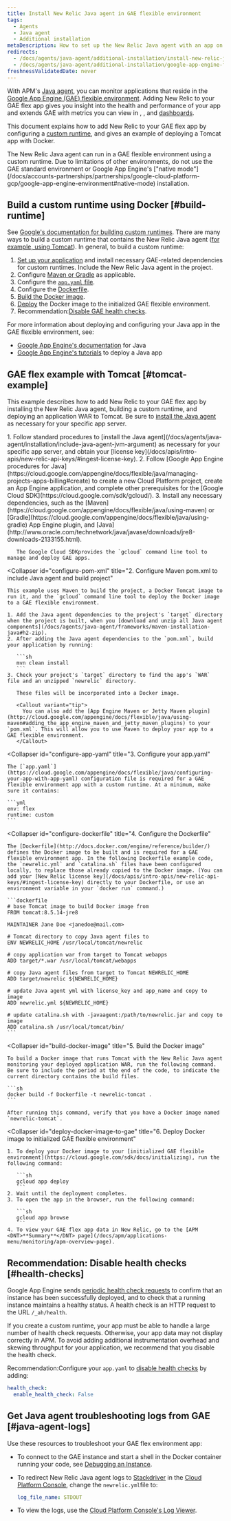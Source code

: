 ```yaml
---
title: Install New Relic Java agent in GAE flexible environment
tags:
  - Agents
  - Java agent
  - Additional installation
metaDescription: How to set up the New Relic Java agent with an app on the Google App Engine (GAE) flexible environment.
redirects:
  - /docs/agents/java-agent/additional-installation/install-new-relic-java-agent-gae-flexible-environment
  - /docs/agents/java-agent/additional-installation/google-app-engine-flexible-installation-java
freshnessValidatedDate: never
---
```


With APM's [Java agent](/docs/agents/java-agent/getting-started/introduction-new-relic-java), you can monitor applications that reside in the [Google App Engine (GAE) flexible environment](https://cloud.google.com/appengine/docs/flexible/java/). Adding New Relic to your GAE flex app gives you insight into the health and performance of your app and extends GAE with metrics you can view in [<InlinePopover type="apm" />](/docs/apm/new-relic-apm/getting-started/introduction-new-relic-apm), [<InlinePopover type="browser" />](/docs/browser/new-relic-browser/getting-started/introduction-new-relic-browser), and [dashboards](/docs/query-your-data/explore-query-data/dashboards/introduction-new-relic-one-dashboards).

This document explains how to add New Relic to your GAE flex app by configuring a [custom runtime](https://cloud.google.com/appengine/docs/flexible/custom-runtimes/about-custom-runtimes), and gives an example of deploying a Tomcat app with Docker.

<Callout variant="important">
  The New Relic Java agent can run in a GAE flexible environment using a custom runtime. Due to limitations of other environments, do not use the GAE standard environment or Google App Engine's ["native mode"](/docs/accounts-partnerships/partnerships/google-cloud-platform-gcp/google-app-engine-environment#native-mode) installation.
</Callout>

## Build a custom runtime using Docker [#build-runtime]

See [Google's documentation for building custom runtimes](https://cloud.google.com/appengine/docs/flexible/custom-runtimes/build). There are many ways to build a custom runtime that contains the New Relic Java agent ([for example, using Tomcat](#tomcat-example)). In general, to build a custom runtime:

1. [Set up your application](#setup-gae) and install necessary GAE-related dependencies for custom runtimes. Include the New Relic Java agent in the project.
2. Configure [Maven or Gradle](#configure-pom-xml) as applicable.
3. Configure the [`app.yaml` file](#configure-app-yaml).
4. Configure the [Dockerfile](#configure-dockerfile).
5. [Build the Docker image](#build-docker-image).
6. [Deploy](#deploy-docker-image-to-gae) the Docker image to the initialized GAE flexible environment.
7. Recommendation:[Disable GAE health checks](#health-checks).

For more information about deploying and configuring your Java app in the GAE flexible environment, see:

* [Google App Engine's documentation](https://cloud.google.com/appengine/docs/flexible/java/) for Java
* [Google App Engine's tutorials](https://cloud.google.com/appengine/docs/flexible/java/tutorials) to deploy a Java app

## GAE flex example with Tomcat [#tomcat-example]

This example describes how to add New Relic to your GAE flex app by installing the New Relic Java agent, building a custom runtime, and deploying an application WAR to Tomcat. Be sure to [install the Java agent](/docs/agents/java-agent/installation/include-java-agent-jvm-argument) as necessary for your specific app server.

<CollapserGroup>
  <Collapser
    id="setup-gae"
    title="1. Set up GAE flexible project and install dependencies"
  >
    1. Follow standard procedures to [install the Java agent](/docs/agents/java-agent/installation/include-java-agent-jvm-argument) as necessary for your specific app server, and obtain your [license key](/docs/apis/intro-apis/new-relic-api-keys/#ingest-license-key).
    2. Follow [Google App Engine procedures for Java](https://cloud.google.com/appengine/docs/flexible/java/managing-projects-apps-billing#create) to create a new Cloud Platform project, create an App Engine application, and complete other prerequisites for the [Google Cloud SDK](https://cloud.google.com/sdk/gcloud/).
    3. Install any necessary dependencies, such as the [Maven](https://cloud.google.com/appengine/docs/flexible/java/using-maven) or [Gradle](https://cloud.google.com/appengine/docs/flexible/java/using-gradle) App Engine plugin, and [Java](http://www.oracle.com/technetwork/java/javase/downloads/jre8-downloads-2133155.html).

       The Google Cloud SDKprovides the `gcloud` command line tool to manage and deploy GAE apps.
  </Collapser>

  <Collapser
    id="configure-pom-xml"
    title="2. Configure Maven pom.xml to include Java agent and build project"
  >
    This example uses Maven to build the project, a Docker Tomcat image to run it, and the `gcloud` command line tool to deploy the Docker image to a GAE flexible environment.

    1. Add the Java agent dependencies to the project's `target` directory when the project is built, when you [download and unzip all Java agent components](/docs/agents/java-agent/frameworks/maven-installation-java#h2-zip).
    2. After adding the Java agent dependencies to the `pom.xml`, build your application by running:

       ```sh
       mvn clean install
       ```
    3. Check your project's `target` directory to find the app's `WAR` file and an unzipped `newrelic` directory.

       These files will be incorporated into a Docker image.

       <Callout variant="tip">
         You can also add the [App Engine Maven or Jetty Maven plugin](http://cloud.google.com/appengine/docs/flexible/java/using-maven#adding_the_app_engine_maven_and_jetty_maven_plugins) to your `pom.xml`. This will allow you to use Maven to deploy your app to a GAE flexible environment.
       </Callout>
  </Collapser>

  <Collapser
    id="configure-app-yaml"
    title="3. Configure your app.yaml"
  >
    The [`app.yaml`](https://cloud.google.com/appengine/docs/flexible/java/configuring-your-app-with-app-yaml) configuration file is required for a GAE flexible environment app with a custom runtime. At a minimum, make sure it contains:

    ```yml
    env: flex
    runtime: custom
    ```
  </Collapser>

  <Collapser
    id="configure-dockerfile"
    title="4. Configure the Dockerfile"
  >
    The [Dockerfile](http://docs.docker.com/engine/reference/builder/) defines the Docker image to be built and is required for a GAE flexible environment app. In the following Dockerfile example code, the `newrelic.yml` and `catalina.sh` files have been configured locally, to replace those already copied to the Docker image. (You can add your [New Relic license key](/docs/apis/intro-apis/new-relic-api-keys/#ingest-license-key) directly to your Dockerfile, or use an environment variable in your `docker run` command.)

    ```dockerfile
    # base Tomcat image to build Docker image from
    FROM tomcat:8.5.14-jre8

    MAINTAINER Jane Doe <janedoe@mail.com>

    # Tomcat directory to copy Java agent files to
    ENV NEWRELIC_HOME /usr/local/tomcat/newrelic

    # copy application war from target to Tomcat webapps
    ADD target/*.war /usr/local/tomcat/webapps

    # copy Java agent files from target to Tomcat NEWRELIC_HOME
    ADD target/newrelic ${NEWRELIC_HOME}

    # update Java agent yml with license_key and app_name and copy to image  
    ADD newrelic.yml ${NEWRELIC_HOME}

    # update catalina.sh with -javaagent:/path/to/newrelic.jar and copy to image 
    ADD catalina.sh /usr/local/tomcat/bin/
    ```
  </Collapser>

  <Collapser
    id="build-docker-image"
    title="5. Build the Docker image"
  >
    To build a Docker image that runs Tomcat with the New Relic Java agent monitoring your deployed application WAR, run the following command. Be sure to include the period at the end of the code, to indicate the current directory contains the build files.

    ```sh
    docker build -f Dockerfile -t newrelic-tomcat .
    ```

    After running this command, verify that you have a Docker image named `newrelic-tomcat`.
  </Collapser>

  <Collapser
    id="deploy-docker-image-to-gae"
    title="6. Deploy Docker image to initialized GAE flexible environment"
  >
    1. To deploy your Docker image to your [initialized GAE flexible environment](https://cloud.google.com/sdk/docs/initializing), run the following command:

       ```sh
       gcloud app deploy
       ```
    2. Wait until the deployment completes.
    3. To open the app in the browser, run the following command:

       ```sh
       gcloud app browse
       ```
    4. To view your GAE flex app data in New Relic, go to the [APM <DNT>**Summary**</DNT> page](/docs/apm/applications-menu/monitoring/apm-overview-page).
  </Collapser>
</CollapserGroup>

## Recommendation: Disable health checks [#health-checks]

Google App Engine sends [periodic health check requests](https://cloud.google.com/appengine/docs/flexible/java/how-instances-are-managed) to confirm that an instance has been successfully deployed, and to check that a running instance maintains a healthy status. A health check is an HTTP request to the URL `/_ah/health`.

If you create a custom runtime, your app must be able to handle a large number of health check requests. Otherwise, your app data may not display correctly in APM. To avoid adding additional instrumentation overhead and skewing throughput for your application, we recommend that you disable the health check.

Recommendation:Configure your `app.yaml` to [disable health checks](https://cloud.google.com/appengine/docs/flexible/java/configuring-your-app-with-app-yaml#health_checks) by adding:

```yml
health_check:
  enable_health_check: False
```

## Get Java agent troubleshooting logs from GAE [#java-agent-logs]

Use these resources to troubleshoot your GAE flex environment app:

* To connect to the GAE instance and start a shell in the Docker container running your code, see [Debugging an Instance](https://cloud.google.com/appengine/docs/flexible/java/debugging-an-instance).
* To redirect New Relic Java agent logs to [Stackdriver](http://cloud.google.com/logging/docs/view/logs_viewer_v2) in the [Cloud Platform Console](https://cloud.google.com/compute/docs/console), change the `newrelic.yml`file to:

  ```yml
  log_file_name: STDOUT
  ```
* To view the logs, use the [Cloud Platform Console's Log Viewer](https://cloud.google.com/appengine/docs/flexible/php/writing-application-logs).
